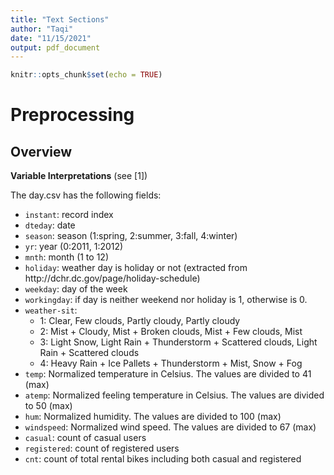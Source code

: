```yaml
---
title: "Text Sections"
author: "Taqi"
date: "11/15/2021"
output: pdf_document
---
```


```r
knitr::opts_chunk$set(echo = TRUE)
```


# Preprocessing

## Overview

**Variable Interpretations** (see $[1]$)

The day.csv has the following fields:
	
- `instant`: record index
- `dteday`: date
- `season`: season (1:spring, 2:summer, 3:fall, 4:winter)
- `yr`: year (0:2011, 1:2012)
- `mnth`: month (1 to 12)
- `holiday`: weather day is holiday or not (extracted from http://dchr.dc.gov/page/holiday-schedule)
- `weekday`: day of the week
- `workingday`: if day is neither weekend nor holiday is 1, otherwise is 0.
+ `weather-sit`: 
	- 1: Clear, Few clouds, Partly cloudy, Partly cloudy
	- 2: Mist + Cloudy, Mist + Broken clouds, Mist + Few clouds, Mist
	- 3: Light Snow, Light Rain + Thunderstorm + Scattered clouds, Light Rain + Scattered clouds
	- 4: Heavy Rain + Ice Pallets + Thunderstorm + Mist, Snow + Fog
- `temp`: Normalized temperature in Celsius. The values are divided to 41 (max)
- `atemp`: Normalized feeling temperature in Celsius. The values are divided to 50 (max)
- `hum`: Normalized humidity. The values are divided to 100 (max)
- `windspeed`: Normalized wind speed. The values are divided to 67 (max)
- `casual`: count of casual users
- `registered`: count of registered users
- `cnt`: count of total rental bikes including both casual and registered